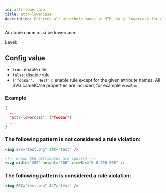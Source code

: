 ```yaml
---
id: attr-lowercase
title: attr-lowercase
description: Enforces all attribute names in HTML to be lowercase for consistency and standards compliance.
---
```



Attribute name must be lowercase.

Level: <Badge text="Error" variant="danger" />

## Config value

- `true`: enable rule
- `false`: disable rule
- `['fooBar', 'Test']`: enable rule except for the given attribute names. All SVG camelCase properties are included, for example `viewBox`

### Example

```json
{
  ...
  "attr-lowercase": ['fooBar']
  ...
}
```

### The following pattern is **not** considered a rule violation:

```html
<img src="test.png" alt="test" />

<!-- known SVG attributes are ignored -->
<svg width="200" height="200" viewBox="0 0 200 200" />
```

### The following pattern is considered a rule violation:

```html
<img SRC="test.png" ALT="test" />
```
